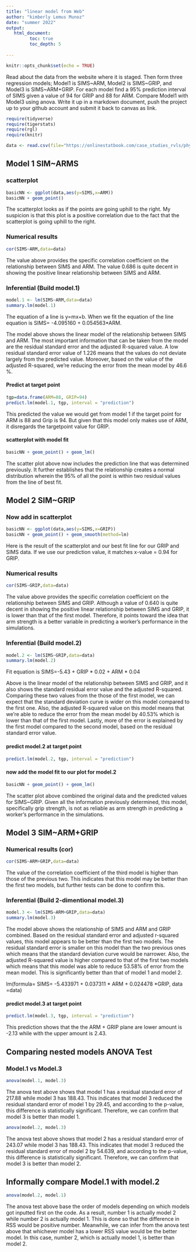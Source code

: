 ```yaml
---
title: "linear model from Web"
author: "kimberly Lemus Munoz"
date: "summer 2022"
output:
   html_document:
         toc: true
         toc_depth: 5
        
---
```


```r
knitr::opts_chunk$set(echo = TRUE)
```

Read about the data from the website where it is staged.  Then form three regression models; Model1 is SIMS~ARM, Model2 is SIMS~GRIP, and Model3 is SIMS~ARM+GRIP. For each model find a 95% prediction interval of SIMS given a value of 94  for GRIP and 88 for ARM. Compare Model1 with Model3 using anova. Write it up in a markdown document, push the project up to your github account and submit it back to canvas as link. 

 


```r
require(tidyverse)
require(tigerstats)
require(rgl)
require(knitr)

```

```r
data <- read.csv(file="https://onlinestatbook.com/case_studies_rvls/physical_strength/data.txt",sep="",header=TRUE)  

```

## Model 1 SIM~ARMS

### scatterplot

```r
basicNN <- ggplot(data,aes(y=SIMS,x=ARM))
basicNN + geom_point()
```


The scatterplot looks as if the points are going uphill to the right. My suspicion is that this plot is a positive correlation due to the fact that the scatterplot is going uphill to the right.


### Numerical results


```r
cor(SIMS~ARM,data=data)
```
The value above provides the specific correlation coefficient on the relationship between SIMS and ARM. The value 0.686 is quite decent in showing the positive linear relationship between SIMS and ARM. 




### Inferential  (Build model.1)


```r
model.1 <- lm(SIMS~ARM,data=data)
summary.lm(model.1)
```

The equation of a line is y=mx+b.
When we  fit the equation of the line equation is SIMS= -4.095160 + 0.054563*ARM.

The model above shows the linear model of the relationship between SIMS and ARM. The most important information that can be taken from the model are the residual standard error and the adjusted R-squared value. A low residual standard error value of 1.226 means that the values do not deviate largely from the predicted value. Moreover, based on the value of the adjusted R-squared, we're reducing the error from the mean model by 46.6 %. 


#### Predict at target point
```r
tgp=data.frame(ARM=88, GRIP=94)
predict.lm(model.1, tgp, interval = "prediction")
```


This predicted the value we would get from model 1 if the target point for ARM is 88 and Grip is 94. But given that this model only makes use of ARM, it disregards the targetpoint value for GRIP. 






#### scatterplot with model fit
 
```r
basicNN + geom_point() + geom_lm()
```



The scatter plot above now includes the prediction line that was determined previously. It further establishes that the relationship creates a normal distribution wherein the 95% of all the point is within two residual values from the line of best fit.  
 







## Model 2 SIM~GRIP


### Now add in scatterplot


```r
basicNN <- ggplot(data,aes(y=SIMS,x=GRIP))
basicNN + geom_point() + geom_smooth(method=lm)
```


Here is the result of the scatterplot and our best fit line for our GRIP and SIMS data. If we use our prediction value, it matches x-value = 0.94 for GRIP.




### Numerical results 

```r
cor(SIMS~GRIP,data=data)
```
The value above provides the specific correlation coefficient on the relationship between SIMS and GRIP. Although a value of 0.640 is quite decent in showing the positive linear relationship between SIMS and GRIP, it is lower than that of the first model. Therefore, it points toward the idea that arm strength is a better variable in predicting a worker's performance in the simulations. 






### Inferential  (Build model.2)
  
```r
model.2 <- lm(SIMS~GRIP,data=data)
summary.lm(model.2)
```  

Fit equation is SIMS=-5.43 + GRIP * 0.02 + ARM * 0.04

Above is the linear model of the relationship between SIMS and GRIP, and it also shows the standard residual error value and the adjusted R-squared. Comparing these two values from the those of the first model, we can expect that the standard deviation curve is wider on this model compared to the first one. Also, the adjusted R-squared value on this model means that we're able to reduce the error from the mean model by 40.53% which is lower than that of the first model. Lastly, more of the error is explained by the first model compared to the second model, based on the residual standard error value.

#### predict model.2 at target point

```r
predict.lm(model.2, tgp, interval = "prediction")
```


#### now add the model fit to our plot for model.2
  
```r

basicNN + geom_point() + geom_lm()
```

The scatter plot above combined the original data and the predicted values for SIMS~GRIP. Given all the information previously determined, this model, specifically grip strength, is not as reliable as arm strength in predicting a worker's performance in the simulations.

## Model 3 SIM~ARM+GRIP


### Numerical results (cor)
```r
cor(SIMS~ARM+GRIP,data=data)
```


The value of the correlation coefficient of the third model is higher than those of the previous two. This indicates that this model may be better than the first two models, but further tests can be done to confirm this. 

  
### Inferential  (Build 2-dimentional model.3)

```r
model.3 <- lm(SIMS~ARM+GRIP,data=data)
summary.lm(model.3)
```


The model above shows the relationship of SIMS and ARM and GRIP combined. Based on the residual standard error and adjusted r-squared values, this model appears to be better than the first two models. The residual standard error is smaller on this model than the two previous ones which means that the standard deviation curve would be narrower. Also, the adjusted R-squared value is higher compared to that of the first two models which means that this model was able to reduce 53.58% of error from the mean model. This is significantly better than that of model 1 and model 2. 

lm(formula= SIMS= -5.433971 + 0.037311 * ARM + 0.024478 *GRIP, data =data)

#### predict model.3 at target point

```r
predict.lm(model.3, tgp, interval = "prediction")
```

This prediction shows that the the ARM + GRIP plane are lower amount is -2.13 while with the upper amount is 2.43.


## Comparing nested models ANOVA Test

### Model.1 vs Model.3

```r
anova(model.1, model.3)
```
The anova test above shows that model 1 has a residual standard error of 217.88 while model 3 has 188.43. This indicates that model 3 reduced the residual standard error of model 1 by 29.45, and according to the p-value, this difference is statistically significant. Therefore, we can confirm that model 3 is better than model 1. 



```r
anova(model.2, model.3)
```



The anova test above shows that model 2 has a residual standard error of 243.07 while model 3 has 188.43. This indicates that model 3 reduced the residual standard error of model 2 by 54.639, and according to the p-value, this difference is statistically significant. Therefore, we can confirm that model 3 is better than model 2. 


## Informally compare Model.1 with model.2

```r
anova(model.2, model.1)
```

The anova test above base the order of models depending on which models got inputted first on the code. As a result, number 1 is actually model 2 while number 2 is actually model 1. This is done so that the difference in RSS would be positive number. Meanwhile, we can infer from the anova test above that whichever model has a lower RSS value would be the better model. In this case, number 2, which is actually model 1, is better than model 2. 

